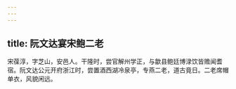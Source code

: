 ```yaml
---
---
---
```

title: 阮文达宴宋鲍二老
---



宋葆淳，字芝山，安邑人。干隆时，尝官解州学正，与歙县鲍廷博渌饮皆赡闻耆宿。阮文达公元开府浙江时，尝置酒西湖冷泉亭，专燕二老，道古竟日。二老席帽单衣，风貌闲远。